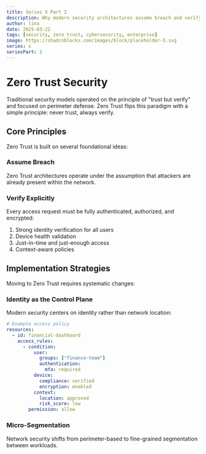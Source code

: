 ```yaml
---
title: Series X Part 2
description: Why modern security architectures assume breach and verify everything
author: lina
date: 2025-03-22
tags: [security, zero trust, cybersecurity, enterprise]
image: https://shadcnblocks.com/images/block/placeholder-5.svg
series: x
seriesPart: 2
---
```


# Zero Trust Security

Traditional security models operated on the principle of "trust but verify" and focused on perimeter defense. Zero Trust flips this paradigm with a simple principle: never trust, always verify.

## Core Principles

Zero Trust is built on several foundational ideas:

### Assume Breach

Zero Trust architectures operate under the assumption that attackers are already present within the network.

### Verify Explicitly

Every access request must be fully authenticated, authorized, and encrypted:

1. Strong identity verification for all users
2. Device health validation
3. Just-in-time and just-enough access
4. Context-aware policies

## Implementation Strategies

Moving to Zero Trust requires systematic changes:

### Identity as the Control Plane

Modern security centers on identity rather than network location:

```yaml
# Example access policy
resources:
  - id: financial-dashboard
    access_rules:
      - condition:
          user:
            groups: ["finance-team"]
            authentication:
              mfa: required
          device:
            compliance: verified
            encryption: enabled
          context:
            location: approved
            risk_score: low
        permission: allow
```

### Micro-Segmentation

Network security shifts from perimeter-based to fine-grained segmentation between workloads.

<Cards>
  <Card title="Zero Trust Reference Architecture" href="/docs/zero-trust" />
  <Card title="Identity Management" href="/docs/identity" />
</Cards>
